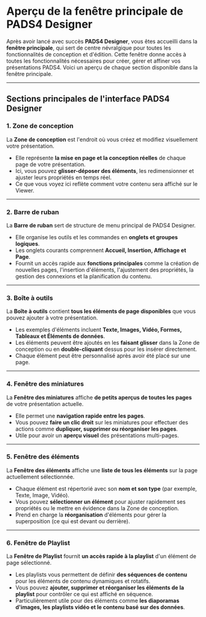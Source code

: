 # **Aperçu de la fenêtre principale de PADS4 Designer**

Après avoir lancé avec succès **PADS4 Designer**, vous êtes accueilli dans la **fenêtre principale**, qui sert de centre névralgique pour toutes les fonctionnalités de conception et d'édition. Cette fenêtre donne accès à toutes les fonctionnalités nécessaires pour créer, gérer et affiner vos présentations PADS4. Voici un aperçu de chaque section disponible dans la fenêtre principale.

***

## **Sections principales de l'interface PADS4 Designer**

### **1. Zone de conception**

La **Zone de conception** est l'endroit où vous créez et modifiez visuellement votre présentation.

* Elle représente **la mise en page et la conception réelles** de chaque page de votre présentation.
* Ici, vous pouvez **glisser-déposer des éléments**, les redimensionner et ajuster leurs propriétés en temps réel.
* Ce que vous voyez ici reflète comment votre contenu sera affiché sur le Viewer.

***

### **2. Barre de ruban**

La **Barre de ruban** sert de structure de menu principal de PADS4 Designer.

* Elle organise les outils et les commandes en **onglets et groupes logiques**.
* Les onglets courants comprennent **Accueil, Insertion, Affichage et Page**.
* Fournit un accès rapide aux **fonctions principales** comme la création de nouvelles pages, l'insertion d'éléments, l'ajustement des propriétés, la gestion des connexions et la planification du contenu.

***

### **3. Boîte à outils**

La **Boîte à outils** contient **tous les éléments de page disponibles** que vous pouvez ajouter à votre présentation.

* Les exemples d'éléments incluent **Texte, Images, Vidéo, Formes, Tableaux et Éléments de données**.
* Les éléments peuvent être ajoutés en les **faisant glisser** dans la Zone de conception ou en **double-cliquant** dessus pour les insérer directement.
* Chaque élément peut être personnalisé après avoir été placé sur une page.

***

### **4. Fenêtre des miniatures**

La **Fenêtre des miniatures** affiche **de petits aperçus de toutes les pages** de votre présentation actuelle.

* Elle permet une **navigation rapide entre les pages**.
* Vous pouvez **faire un clic droit** sur les miniatures pour effectuer des actions comme **dupliquer, supprimer ou réorganiser les pages**.
* Utile pour avoir un **aperçu visuel** des présentations multi-pages.

***

### **5. Fenêtre des éléments**

La **Fenêtre des éléments** affiche une **liste de tous les éléments** sur la page actuellement sélectionnée.

* Chaque élément est répertorié avec son **nom et son type** (par exemple, Texte, Image, Vidéo).
* Vous pouvez **sélectionner un élément** pour ajuster rapidement ses propriétés ou le mettre en évidence dans la Zone de conception.
* Prend en charge la **réorganisation** d'éléments pour gérer la superposition (ce qui est devant ou derrière).

***

### **6. Fenêtre de Playlist**

La **Fenêtre de Playlist** fournit **un accès rapide à la playlist** d'un élément de page sélectionné.

* Les playlists vous permettent de définir **des séquences de contenu** pour les éléments de contenu dynamiques et rotatifs.
* Vous pouvez **ajouter, supprimer et réorganiser les éléments de la playlist** pour contrôler ce qui est affiché en séquence.
* Particulièrement utile pour des éléments comme **les diaporamas d'images, les playlists vidéo et le contenu basé sur des données**.

